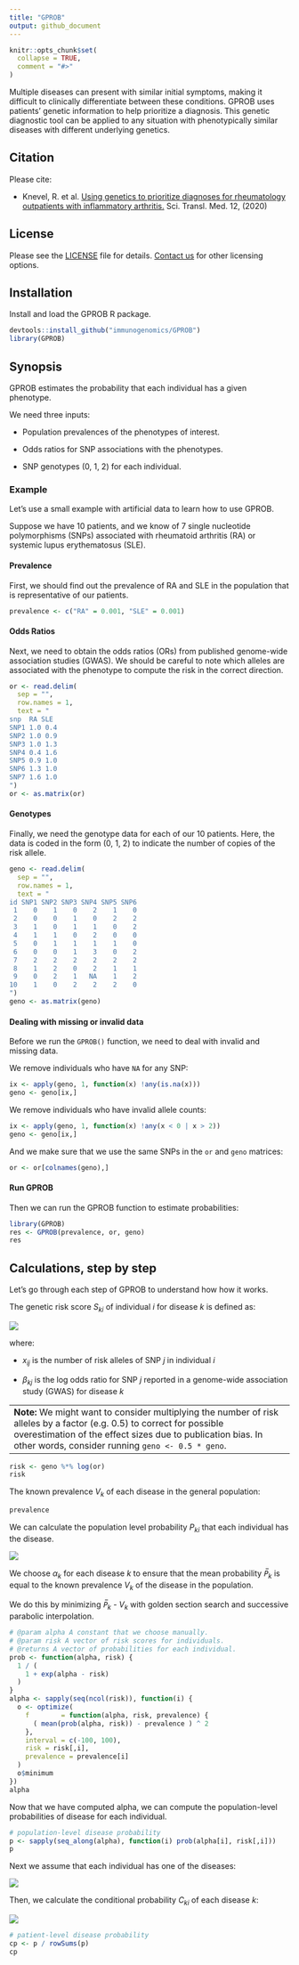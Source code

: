 ```yaml
---
title: "GPROB"
output: github_document
---
```


```r
knitr::opts_chunk$set(
  collapse = TRUE,
  comment = "#>"
)
```

Multiple diseases can present with similar initial symptoms, making it
difficult to clinically differentiate between these conditions. GPROB uses
patients' genetic information to help prioritize a diagnosis. This genetic
diagnostic tool can be applied to any situation with phenotypically similar
diseases with different underlying genetics.


## Citation

Please cite:

- Knevel, R. et al. [Using genetics to prioritize diagnoses for rheumatology
  outpatients with inflammatory arthritis.][1] Sci. Transl. Med. 12, (2020)

[1]: http://dx.doi.org/10.1126/scitranslmed.aay1548


## License

Please see the [LICENSE] file for details. [Contact us] for other licensing
options.

[LICENSE]: LICENSE
[Contact us]: mailto:soumya@broadinstitute.org


## Installation

Install and load the GPROB R package.

```r
devtools::install_github("immunogenomics/GPROB")
library(GPROB)
```

## Synopsis

GPROB estimates the probability that each individual has a given phenotype.

We need three inputs:

- Population prevalences of the phenotypes of interest.

- Odds ratios for SNP associations with the phenotypes.

- SNP genotypes (0, 1, 2) for each individual.

### Example

Let's use a small example with artificial data to learn how to use GPROB.

Suppose we have 10 patients, and we know of 7 single nucleotide polymorphisms
(SNPs) associated with rheumatoid arthritis (RA) or systemic lupus
erythematosus (SLE).

#### Prevalence

First, we should find out the prevalence of RA and SLE in the population that
is representative of our patients.

```r
prevalence <- c("RA" = 0.001, "SLE" = 0.001)
```

#### Odds Ratios

Next, we need to obtain the odds ratios (ORs) from published genome-wide
association studies (GWAS). We should be careful to note which alleles are
associated with the phenotype to compute the risk in the correct direction.

```r
or <- read.delim(
  sep = "",
  row.names = 1,
  text = "
snp  RA SLE
SNP1 1.0 0.4
SNP2 1.0 0.9
SNP3 1.0 1.3
SNP4 0.4 1.6
SNP5 0.9 1.0
SNP6 1.3 1.0
SNP7 1.6 1.0
")
or <- as.matrix(or)
```

#### Genotypes

Finally, we need the genotype data for each of our 10 patients. Here, the data
is coded in the form (0, 1, 2) to indicate the number of copies of the risk
allele.

```r
geno <- read.delim(
  sep = "",
  row.names = 1,
  text = "
id SNP1 SNP2 SNP3 SNP4 SNP5 SNP6
 1    0    1    0    2    1    0
 2    0    0    1    0    2    2
 3    1    0    1    1    0    2
 4    1    1    0    2    0    0
 5    0    1    1    1    1    0
 6    0    0    1    3    0    2
 7    2    2    2    2    2    2
 8    1    2    0    2    1    1
 9    0    2    1   NA    1    2
10    1    0    2    2    2    0
")
geno <- as.matrix(geno)
```

#### Dealing with missing or invalid data

Before we run the `GPROB()` function, we need to deal with invalid and missing
data.

We remove individuals who have `NA` for any SNP:

```r
ix <- apply(geno, 1, function(x) !any(is.na(x)))
geno <- geno[ix,]
```

We remove individuals who have invalid allele counts:

```r
ix <- apply(geno, 1, function(x) !any(x < 0 | x > 2))
geno <- geno[ix,]
```

And we make sure that we use the same SNPs in the `or` and `geno` matrices:

```r
or <- or[colnames(geno),]
```

#### Run GPROB

Then we can run the GPROB function to estimate probabilities:

```r
library(GPROB)
res <- GPROB(prevalence, or, geno)
res
```

## Calculations, step by step

Let's go through each step of GPROB to understand how how it works.

The genetic risk score <i>S<sub>ki</sub></i> of individual *i* for disease *k* is defined as:

<img src="https://latex.codecogs.com/svg.latex?\Large&space;S_{ki}=\sum_{j}{\beta_{kj}x_{ij}}"/>

where:

- <i>x<sub>ij</sub></i> is the number of risk alleles of SNP *j* in individual *i*

- <i>β<sub>kj</sub></i> is the log odds ratio for SNP *j* reported in a genome-wide
  association study (GWAS) for disease *k*

<table><tr><td>
**Note:** We might want to consider multiplying the number of risk alleles by a
factor (e.g. 0.5) to correct for possible overestimation of the effect sizes
due to publication bias. In other words, consider running `geno <- 0.5 * geno`.
</td></tr></table>

```r
risk <- geno %*% log(or)
risk
```

The known prevalence <i>V<sub>k</sub></i> of each disease in the general population:

```r
prevalence
```

We can calculate the population level probability <i>P<sub>ki</sub></i> that each individual
has the disease.

<img src="https://latex.codecogs.com/svg.latex?\Large&space;P_{ki}=\frac{1}{1+\exp{(S_{ki}-\alpha_k)}}"/>

We choose <i>α<sub>k</sub></i> for each disease *k* to ensure that the mean
probability <i>P&#773;<sub>k</sub></i> is equal to the known prevalence
<i>V<sub>k</sub></i> of the disease in the population.

We do this by minimizing <i>P&#773;<sub>k</sub> - V<sub>k</sub></i> with golden
section search and successive parabolic interpolation.

```r
# @param alpha A constant that we choose manually.
# @param risk A vector of risk scores for individuals.
# @returns A vector of probabilities for each individual.
prob <- function(alpha, risk) {
  1 / (
    1 + exp(alpha - risk)
  )
}
alpha <- sapply(seq(ncol(risk)), function(i) {
  o <- optimize(
    f        = function(alpha, risk, prevalence) {
      ( mean(prob(alpha, risk)) - prevalence ) ^ 2
    },
    interval = c(-100, 100),
    risk = risk[,i],
    prevalence = prevalence[i]
  )
  o$minimum
})
alpha
```

Now that we have computed alpha, we can compute the population-level
probabilities of disease for each individual.

```r
# population-level disease probability
p <- sapply(seq_along(alpha), function(i) prob(alpha[i], risk[,i]))
p
```

Next we assume that each individual has one of the diseases:

<img src="https://latex.codecogs.com/svg.latex?\Large&space;\text{Pr}(Y_k=1|(\textstyle\sum_k{Y_k})=1)"/>

Then, we calculate the conditional probability <i>C<sub>ki</sub></i> of each
disease *k*: 

<img src="https://latex.codecogs.com/svg.latex?\Large&space;C_{ki}=\frac{P_{ki}}{\sum_k{P_{ki}}}"/>

```r
# patient-level disease probability
cp <- p / rowSums(p)
cp
```

